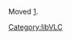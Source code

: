 {{Lowercase}}
Moved [http://git.videolan.org/?p=vlc.git;a=blob;f=doc/libvlc/vlc-thumb.c].

[[Category:libVLC]]